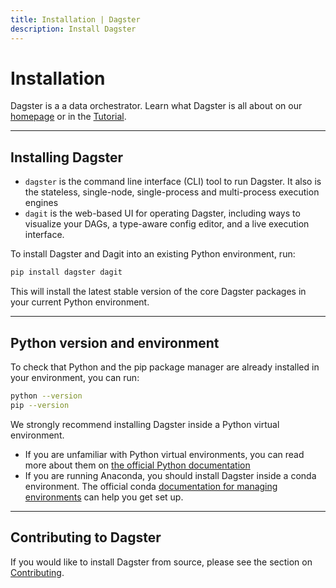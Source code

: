```yaml
---
title: Installation | Dagster
description: Install Dagster
---
```


# Installation

Dagster is a a data orchestrator. Learn what Dagster is all about on our [homepage](/getting-started) or in the [Tutorial](/tutorial).

---

## Installing Dagster

- `dagster` is the command line interface (CLI) tool to run Dagster. It also is the stateless, single-node, single-process and multi-process execution engines
- `dagit` is the web-based UI for operating Dagster, including ways to visualize your DAGs, a type-aware config editor, and a live execution interface.

To install Dagster and Dagit into an existing Python environment, run:

```bash
pip install dagster dagit
```

This will install the latest stable version of the core Dagster packages in your current Python environment.

---

## Python version and environment

<!-- Lives in: /next/components/mdx/includes/dagster/DagsterVersion.mdx -->

<DagsterVersion />

To check that Python and the pip package manager are already installed in your environment, you can run:

```bash
python --version
pip --version
```

We strongly recommend installing Dagster inside a Python virtual environment.

- If you are unfamiliar with Python virtual environments, you can read more about them on [the official Python documentation](https://packaging.python.org/guides/installing-using-pip-and-virtual-environments/)
- If you are running Anaconda, you should install Dagster inside a conda environment. The official conda [documentation for managing environments](https://conda.io/projects/conda/en/latest/user-guide/tasks/manage-environments.html) can help you get set up.

---

## Contributing to Dagster

If you would like to install Dagster from source, please see the section on [Contributing](/community/contributing).
